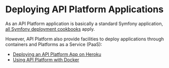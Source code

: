 # Deploying API Platform Applications

As an API Platform application is basically a standard Symfony application, [all Symfony deployment cookbooks](http://symfony.com/doc/current/cookbook/deployment/index.html)
apply.

However, API Platform also provide facilities to deploy applications through containers and Platforms as a Service (PaaS):

- [Deploying an API Platform App on Heroku](heroku.md)
- [Using API Platform with Docker](docker.md)
